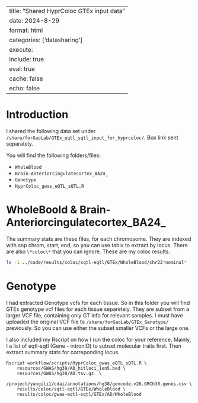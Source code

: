 
---
title: "Shared HyprColoc GTEx input data"
date: 2024-8-29
format: html
categories: ['datasharing']
execute:
  include: true
  eval: true
  cache: false
  echo: false
---


# Introduction


I shared the following data set under `/share/forGaoLab/GTEx_eqtl_sqtl_input_for_hyprcoloc/`. Box link sent separately.

You will find the following folders/files:

  - `WholeBlood`
  - `Brain-Anteriorcingulatecortex_BA24_`
  - `Genotype`
  - `HyprColoc_gwas_eQTL_sQTL.R`


# WholeBoold & Brain-Anteriorcingulatecortex_BA24_

The summary stats are these files, for each chromosome. They are indexed with snp chrom, start, end, so you can use tabix to extract by locus.
There are also `\*coloc\*` that you can ignore. These are my coloc results.

```bash
ls -1 ../code/results/coloc/sqtl-eqtl/GTEx/WholeBlood/chr22*nominal*
```


# Genotype

I had extracted Genotype vcfs for each tissue. So in this folder you will find GTEx genotype vcf files for each tissue separetely. They are subset from
a larger VCF file, containing only GT info for relevant samples. I must have uploaded the original VCF file to `/share/forGaoLab/GTEx_Genotype/` previously.
So you can use either the subset smaller VCFs or the large one.


I also included my Rscript on how I run the coloc for your reference. Mainly, I a list of eqtl-sqtl (Gene - intronID) to subset molecular traits first.
Then extract summary stats for correponding locus.

```
Rscript workflow/scripts/HyprColoc_gwas_eQTL_sQTL.R \
    resources/GWAS/hg38/AD_hitloci_1en5.bed \
    resources/GWAS/hg38/AD.tsv.gz  \
    /project/yangili1/cdai/annotations/hg38/gencode.v26.GRCh38.genes.csv \
    results/coloc/sqtl-eqtl/GTEx/WholeBlood \
    results/coloc/gwas-eqtl-sqtl/GTEx/AD/WholeBlood

```




